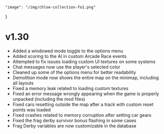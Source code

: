 	"image": "/img/chloe-collection-fo1.png"
}

# v1.30

- Added a windowed mode toggle to the options menu
- Added scoring to the AI in custom Arcade Race events
- Attempted to fix issues loading custom UI textures on some systems
- Chat messages now use the player's selected color
- Cleaned up some of the options menu for better readability
- Demolition mode now shows the entire map on the minimap, including all layouts
- Fixed a memory leak related to loading custom textures
- Fixed an error message wrongly appearing when the game is properly unpacked (including the mod files)
- Fixed cars resetting outside the map after a track with custom reset points was loaded
- Fixed crashes related to memory corruption after setting car gears
- Fixed the frag derby survivor bonus flashing in some cases
- Frag Derby variables are now customizable in the database